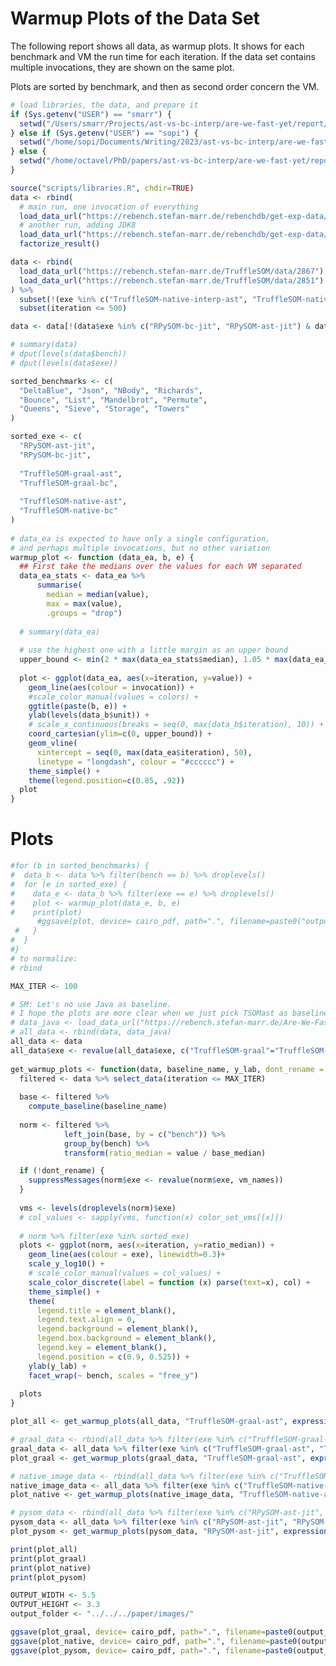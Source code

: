 # Warmup Plots of the Data Set

The following report shows all data, as warmup plots.
It shows for each benchmark and VM the run time for each iteration.
If the data set contains multiple invocations, they are shown on the same plot.

Plots are sorted by benchmark, and then as second order concern the VM.

```r
# load libraries, the data, and prepare it
if (Sys.getenv("USER") == "smarr") {
  setwd("/Users/smarr/Projects/ast-vs-bc-interp/are-we-fast-yet/report/bc-vs-ast")
} else if (Sys.getenv("USER") == "sopi") {
  setwd("/home/sopi/Documents/Writing/2023/ast-vs-bc-interp/are-we-fast-yet/report/bc-vs-ast/" )
} else {
  setwd("/home/octavel/PhD/papers/ast-vs-bc-interp/are-we-fast-yet/report/bc-vs-ast")
}

source("scripts/libraries.R", chdir=TRUE)
data <- rbind(
  # main run, one invocation of everything
  load_data_url("https://rebench.stefan-marr.de/rebenchdb/get-exp-data/1518"),
  # another run, adding JDK8
  load_data_url("https://rebench.stefan-marr.de/rebenchdb/get-exp-data/1523")) %>%
  factorize_result()

data <- rbind(
  load_data_url("https://rebench.stefan-marr.de/TruffleSOM/data/2867"), # tsom
  load_data_url("https://rebench.stefan-marr.de/TruffleSOM/data/2851") # pysom
) %>% 
  subset(!(exe %in% c("TruffleSOM-native-interp-ast", "TruffleSOM-native-interp-bc", "RPySOM-bc-interp", "RPySOM-ast-interp"))) %>%
  subset(iteration <= 500)

data <- data[!(data$exe %in% c("RPySOM-bc-jit", "RPySOM-ast-jit") & data$suite %in% c("macro-startup", "micro-startup")),] # those were ran by mistake

# summary(data)
# dput(levels(data$bench))
# dput(levels(data$exe))

sorted_benchmarks <- c(
  "DeltaBlue", "Json", "NBody", "Richards", 
  "Bounce", "List", "Mandelbrot", "Permute",
  "Queens", "Sieve", "Storage", "Towers"
)

sorted_exe <- c(
  "RPySOM-ast-jit",
  "RPySOM-bc-jit",
  
  "TruffleSOM-graal-ast",
  "TruffleSOM-graal-bc",
  
  "TruffleSOM-native-ast",
  "TruffleSOM-native-bc"
)
    
# data_ea is expected to have only a single configuration,
# and perhaps multiple invocations, but no other variation
warmup_plot <- function (data_ea, b, e) {
  ## First take the medians over the values for each VM separated
  data_ea_stats <- data_ea %>%
      summarise(
        median = median(value),
        max = max(value),
        .groups = "drop")
  
  # summary(data_ea)
  
  # use the highest one with a little margin as an upper bound
  upper_bound <- min(2 * max(data_ea_stats$median), 1.05 * max(data_ea_stats$max))
  
  plot <- ggplot(data_ea, aes(x=iteration, y=value)) +
    geom_line(aes(colour = invocation)) +
    #scale_color_manual(values = colors) +
    ggtitle(paste(b, e)) +
    ylab(levels(data_b$unit)) +
    # scale_x_continuous(breaks = seq(0, max(data_b$iteration), 10)) +
    coord_cartesian(ylim=c(0, upper_bound)) +
    geom_vline(
      xintercept = seq(0, max(data_ea$iteration), 50),
      linetype = "longdash", colour = "#cccccc") +
    theme_simple() +
    theme(legend.position=c(0.85, .92))
  plot
}
```

# Plots

```r
#for (b in sorted_benchmarks) { 
#  data_b <- data %>% filter(bench == b) %>% droplevels()
#  for (e in sorted_exe) { 
#    data_e <- data_b %>% filter(exe == e) %>% droplevels()
#    plot <- warmup_plot(data_e, b, e)
#    print(plot)
      #ggsave(plot, device= cairo_pdf, path=".", filename=paste0("output_graphs_warmup/", b, e, ".pdf"), dpi=300, height=50, width=50, units="mm", family="Arial")
 #   }
#  } 
#}
# to normalize:
# rbind

MAX_ITER <- 100

# SM: Let's no use Java as baseline.
# I hope the plots are more clear when we just pick TSOMast as baseline (TruffleSOM-graal-ast)
# data_java <- load_data_url("https://rebench.stefan-marr.de/Are-We-Fast-Yet/data/2858") %>% filter(exe=="Java-C2-jit")
# all_data <- rbind(data, data_java)
all_data <- data
all_data$exe <- revalue(all_data$exe, c("TruffleSOM-graal"="TruffleSOM-graal-ast"))
  
get_warmup_plots <- function(data, baseline_name, y_lab, dont_rename = FALSE) {
  filtered <- data %>% select_data(iteration <= MAX_ITER)
  
  base <- filtered %>%
    compute_baseline(baseline_name)
  
  norm <- filtered %>%
            left_join(base, by = c("bench")) %>%
            group_by(bench) %>%
            transform(ratio_median = value / base_median)

  if (!dont_rename) {
    suppressMessages(norm$exe <- revalue(norm$exe, vm_names))
  }
  
  vms <- levels(droplevels(norm)$exe)
  # col_values <- sapply(vms, function(x) color_set_vms[[x]])
  
  # norm %>% filter(exe %in% sorted_exe)
  plots <- ggplot(norm, aes(x=iteration, y=ratio_median)) +
    geom_line(aes(colour = exe), linewidth=0.3)+
    scale_y_log10() +
    # scale_color_manual(values = col_values) +
    scale_color_discrete(label = function (x) parse(text=x), col) +
    theme_simple() +
    theme(
      legend.title = element_blank(),
      legend.text.align = 0,
      legend.background = element_blank(),
      legend.box.background = element_blank(),
      legend.key = element_blank(),
      legend.position = c(0.9, 0.525)) +
    ylab(y_lab) +
    facet_wrap(~ bench, scales = "free_y")
  
  plots
}

plot_all <- get_warmup_plots(all_data, "TruffleSOM-graal-ast", expression(Normalized~to~median(TSOM[AST])), TRUE) # "Java-C2-jit")

# graal_data <- rbind(all_data %>% filter(exe %in% c("TruffleSOM-graal-ast", "TruffleSOM-graal-bc")), data_java)
graal_data <- all_data %>% filter(exe %in% c("TruffleSOM-graal-ast", "TruffleSOM-graal-bc"))
plot_graal <- get_warmup_plots(graal_data, "TruffleSOM-graal-ast", expression(Normalized~to~median(TSOM[AST]))) # "Java-C2-jit")

# native_image_data <- rbind(all_data %>% filter(exe %in% c("TruffleSOM-native-ast", "TruffleSOM-native-bc")), data_java)
native_image_data <- all_data %>% filter(exe %in% c("TruffleSOM-native-ast", "TruffleSOM-native-bc"))
plot_native <- get_warmup_plots(native_image_data, "TruffleSOM-native-ast", expression(Normalized~to~median(TSOM[AST]))) # "Java-C2-jit")

# pysom_data <- rbind(all_data %>% filter(exe %in% c("RPySOM-ast-jit", "RPySOM-bc-jit")), data_java)
pysom_data <- all_data %>% filter(exe %in% c("RPySOM-ast-jit", "RPySOM-bc-jit"))
plot_pysom <- get_warmup_plots(pysom_data, "RPySOM-ast-jit", expression(Normalized~to~median(PySOM[AST]))) # "Java-C2-jit")

print(plot_all)
print(plot_graal)
print(plot_native)
print(plot_pysom)

OUTPUT_WIDTH <- 5.5
OUTPUT_HEIGHT <- 3.3
output_folder <- "../../../paper/images/"

ggsave(plot_graal, device= cairo_pdf, path=".", filename=paste0(output_folder, "warmup_graal.pdf"), dpi=300, height=OUTPUT_HEIGHT, width=OUTPUT_WIDTH, units="in", family="Arial")
ggsave(plot_native, device= cairo_pdf, path=".", filename=paste0(output_folder, "warmup_native.pdf"), dpi=300, height=OUTPUT_HEIGHT, width=OUTPUT_WIDTH, units="in", family="Arial")
ggsave(plot_pysom, device= cairo_pdf, path=".", filename=paste0(output_folder, "warmup_pysom.pdf"), dpi=300, height=OUTPUT_HEIGHT, width=OUTPUT_WIDTH, units="in", family="Arial")
```
